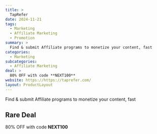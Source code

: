 ```yaml
---
title: >
  TapRefer
date: 2024-11-21
tags:
  - Marketing
  - Affiliate Marketing
  - Promotion
summary: >
  Find & submit Affiliate programs to monetize your content, fast
categories:
  - Marketing
subcategories:
  - Affiliate Marketing
deal: >
  80% OFF with code **NEXT100**
website: https://https://taprefer.com/
layout: ProductLayout
---
```

Find & submit Affiliate programs to monetize your content, fast

## Rare Deal

80% OFF with code **NEXT100**

